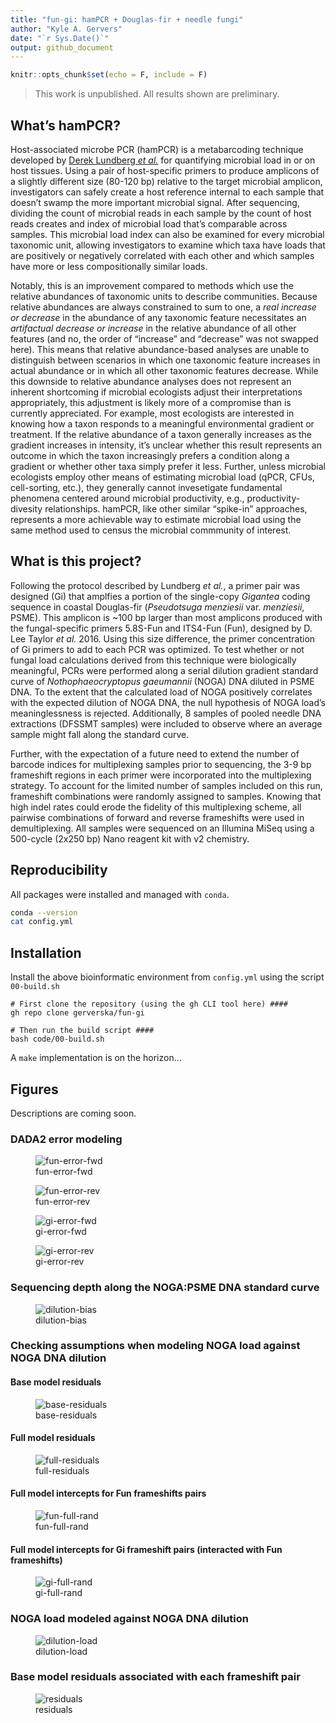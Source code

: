 ```yaml
---
title: "fun-gi: hamPCR + Douglas-fir + needle fungi"
author: "Kyle A. Gervers"
date: "`r Sys.Date()`"
output: github_document
---
```


```r
knitr::opts_chunk$set(echo = F, include = F)
```

> This work is unpublished. All results shown are preliminary.

## What's hamPCR?
Host-associated microbe PCR (hamPCR) is a metabarcoding technique developed by [Derek Lundberg *et al.*](https://elifesciences.org/articles/66186) for quantifying microbial load in or on host tissues. Using a pair of host-specific primers to produce amplicons of a slightly different size (80-120 bp) relative to the target microbial amplicon, investigators can safely create a host reference internal to each sample that doesn't swamp the more important microbial signal. After sequencing, dividing the count of microbial reads in each sample by the count of host reads creates and index of microbial load that's comparable across samples. This microbial load index can also be examined for every microbial taxonomic unit, allowing investigators to examine which taxa have loads that are positively or negatively correlated with each other and which samples have more or less compositionally similar loads. 

Notably, this is an improvement compared to methods which use the relative abundances of taxonomic units to describe communities. Because relative abundances are always constrained to sum to one, a *real increase or decrease* in the abundance of any taxonomic feature necessitates an *artifactual decrease or increase* in the relative abundance of all other features (and no, the order of "increase" and "decrease" was not swapped here). This means that relative abundance-based analyses are unable to distinguish between scenarios in which one taxonomic feature increases in actual abundance or in which all other taxonomic features decrease. While this downside to relative abundance analyses does not represent an inherent shortcoming if microbial ecologists adjust their interpretations appropriately, this adjustment is likely more of a compromise than is currently appreciated. For example, most ecologists are interested in knowing how a taxon responds to a meaningful environmental gradient or treatment. If the relative abundance of a taxon generally increases as the gradient increases in intensity, it's unclear whether this result represents an outcome in which the taxon increasingly prefers a condition along a gradient or whether other taxa simply prefer it less. Further, unless microbial ecologists employ other means of estimating microbial load (qPCR, CFUs, cell-sorting, etc.), they generally cannot invesetigate fundamental phenomena centered around microbial productivity, e.g., productivity-divesity relationships. hamPCR, like other similar "spike-in" approaches, represents a more achievable way to estimate microbial load using the same method used to census the microbial commmunity of interest.

## What is this project?
Following the protocol described by Lundberg *et al.*, a primer pair was designed (Gi) that amplfies a portion of the single-copy *Gigantea* coding sequence in coastal Douglas-fir (*Pseudotsuga menziesii* var. *menziesii*, PSME). This amplicon is ~100 bp larger than most amplicons produced with the fungal-specific primers 5.8S-Fun and ITS4-Fun (Fun), designed by D. Lee Taylor *et al.* 2016. Using this size difference, the primer concentration of Gi primers to add to each PCR was optimized. To test whether or not fungal load calculations derived from this technique were biologically meaningful, PCRs were performed along a serial dilution gradient standard curve of *Nothophaeocryptopus gaeumannii* (NOGA) DNA diluted in PSME DNA. To the extent that the calculated load of NOGA positively correlates with the expected dilution of NOGA DNA, the null hypothesis of NOGA load's meaninglessness is rejected. Additionally, 8 samples of pooled needle DNA extractions (DFSSMT samples) were included to observe where an average sample might fall along the standard curve.

Further, with the expectation of a future need to extend the number of barcode indices for multiplexing samples prior to sequencing, the 3-9 bp frameshift regions in each primer were incorporated into the multiplexing strategy. To account for the limited number of samples included on this run, frameshift combinations were randomly assigned to samples. Knowing that high indel rates could erode the fidelity of this multiplexing scheme, all pairwise combinations of forward and reverse frameshifts were used in demultiplexing. All samples were sequenced on an Illumina MiSeq using a 500-cycle (2x250 bp) Nano reagent kit with v2 chemistry.

## Reproducibility
All packages were installed and managed with `conda`.
```bash

conda --version
cat config.yml

```
## Installation
Install the above bioinformatic environment from `config.yml` using the script `00-build.sh`
```
# First clone the repository (using the gh CLI tool here) ####
gh repo clone gerverska/fun-gi

# Then run the build script ####
bash code/00-build.sh
```
A `make` implementation is on the horizon...

## Figures

Descriptions are coming soon.

### DADA2 error modeling

![fun-error-fwd](03-denoise/logs/fun-error-fwd.png)

![fun-error-rev](03-denoise/logs/fun-error-rev.png)

![gi-error-fwd](03-denoise/logs/gi-error-fwd.png)

![gi-error-rev](03-denoise/logs/gi-error-rev.png)

### Sequencing depth along the NOGA:PSME DNA standard curve

![dilution-bias](05-rarefy/logs/dilution-bias.png)

### Checking assumptions when modeling NOGA load against NOGA DNA dilution

#### Base model residuals

![base-residuals](06-analyze/logs/base-residuals.png)

#### Full model residuals

![full-residuals](06-analyze/logs/full-residuals.png)

#### Full model intercepts for Fun frameshifts pairs

![fun-full-rand](06-analyze/logs/fun-full-rand.png)

#### Full model intercepts for Gi frameshift pairs (interacted with Fun frameshifts)

![gi-full-rand](06-analyze/logs/gi-full-rand.png)

### NOGA load modeled against NOGA DNA dilution

![dilution-load](06-analyze/dilution-load.png)

### Base model residuals associated with each frameshift pair

![residuals](06-analyze/residuals.png)